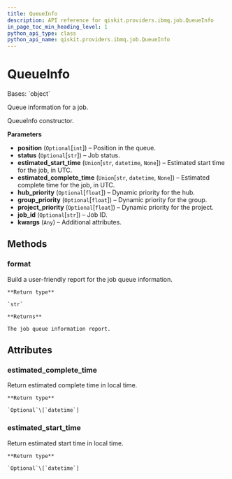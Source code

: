 ```yaml
---
title: QueueInfo
description: API reference for qiskit.providers.ibmq.job.QueueInfo
in_page_toc_min_heading_level: 1
python_api_type: class
python_api_name: qiskit.providers.ibmq.job.QueueInfo
---
```


# QueueInfo

<Class id="qiskit.providers.ibmq.job.QueueInfo" github="https://github.com/qiskit/qiskit-ibmq-provider/tree/stable/0.17/qiskit/providers/ibmq/job/queueinfo.py" signature="QueueInfo(position=None, status=None, estimated_start_time=None, estimated_complete_time=None, hub_priority=None, group_priority=None, project_priority=None, job_id=None, **kwargs)">
  Bases: `object`

  Queue information for a job.

  QueueInfo constructor.

  **Parameters**

  *   **position** (`Optional`\[`int`]) – Position in the queue.
  *   **status** (`Optional`\[`str`]) – Job status.
  *   **estimated\_start\_time** (`Union`\[`str`, `datetime`, `None`]) – Estimated start time for the job, in UTC.
  *   **estimated\_complete\_time** (`Union`\[`str`, `datetime`, `None`]) – Estimated complete time for the job, in UTC.
  *   **hub\_priority** (`Optional`\[`float`]) – Dynamic priority for the hub.
  *   **group\_priority** (`Optional`\[`float`]) – Dynamic priority for the group.
  *   **project\_priority** (`Optional`\[`float`]) – Dynamic priority for the project.
  *   **job\_id** (`Optional`\[`str`]) – Job ID.
  *   **kwargs** (`Any`) – Additional attributes.

  ## Methods

  ### format

  <Function id="qiskit.providers.ibmq.job.QueueInfo.format" signature="QueueInfo.format()">
    Build a user-friendly report for the job queue information.

    **Return type**

    `str`

    **Returns**

    The job queue information report.
  </Function>

  ## Attributes

  ### estimated\_complete\_time

  <Attribute id="qiskit.providers.ibmq.job.QueueInfo.estimated_complete_time" name="estimated_complete_time">
    Return estimated complete time in local time.

    **Return type**

    `Optional`\[`datetime`]
  </Attribute>

  ### estimated\_start\_time

  <Attribute id="qiskit.providers.ibmq.job.QueueInfo.estimated_start_time" name="estimated_start_time">
    Return estimated start time in local time.

    **Return type**

    `Optional`\[`datetime`]
  </Attribute>
</Class>

